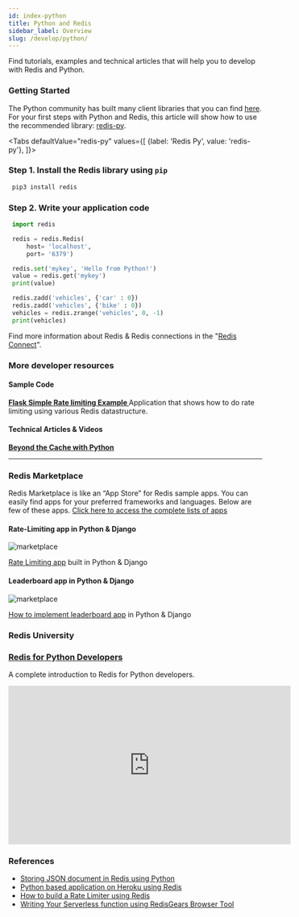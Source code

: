 ```yaml
---
id: index-python
title: Python and Redis
sidebar_label: Overview
slug: /develop/python/
---
```



Find tutorials, examples and technical articles that will help you to develop with Redis and Python.

### Getting Started

The Python community has built many client libraries that you can find [here](https://redis.io/clients#python).
For your first steps with Python and Redis, this article will show how to use the recommended library: [redis-py](https://github.com/andymccurdy/redis-py).



<Tabs
  defaultValue="redis-py"
  values={[
    {label: 'Redis Py', value: 'redis-py'},
  ]}>
  <TabItem value="redis-py">


### Step 1. Install the Redis library using `pip`

   ```bash
    pip3 install redis
   ```


### Step 2. Write your application code

   ```python
    import redis

    redis = redis.Redis(
        host= 'localhost',
        port= '6379')

    redis.set('mykey', 'Hello from Python!')
    value = redis.get('mykey') 
    print(value)

    redis.zadd('vehicles', {'car' : 0})
    redis.zadd('vehicles', {'bike' : 0})
    vehicles = redis.zrange('vehicles', 0, -1)
    print(vehicles)
   ```

Find more information about Redis & Redis connections in the "[Redis Connect](https://github.com/redis-developer/redis-connect/tree/master/python/redispy)".

 </TabItem>
</Tabs>
  


### More developer resources

<div class="row">

<div class="col">

#### Sample Code

**[Flask Simple Rate limiting Example   ](https://github.com/redis-developer/basic-caching-demo-nodejs)**
Application that shows how to do rate limiting using various Redis datastructure.



</div>

<div class="col">

#### Technical Articles & Videos

**[Beyond the Cache with Python](https://redislabs.com/blog/beyond-the-cache-with-python/)**


</div>
</div>

  ---

###  Redis Marketplace

Redis Marketplace is like an “App Store” for Redis sample apps. You can easily find apps for your preferred frameworks and languages.
Below are few of these apps. [Click here to access the complete lists of apps](https://marketplace.redislabs.com)

<div class="row text--center">

<div class="col ">
<div className="ri-container">

#### Rate-Limiting app in Python & Django


![marketplace](images/ratelimitingdjango.png)

[Rate Limiting app](https://marketplace.redislabs.com/?id=project%3Abasic-rate-limiting-demo-python) built in Python & Django
</div>
</div>

<div class="col">
<div className="ri-container">

#### Leaderboard app in Python & Django

![marketplace](images/leaderboarddjango.png)

[How to implement leaderboard app](https://marketplace.redislabs.com/?id=project%3Abasic-redis-leaderboard-demo-python) in Python & Django
</div>
</div>
</div>

### Redis University

### [Redis for Python Developers](https://university.redislabs.com/courses/ru102py/)

A complete introduction to Redis for Python developers.


<div class="text--center">
<iframe width="560" height="315" src="https://www.youtube.com/embed/BxRJRNt7Qwc" frameborder="0" allow="accelerometer; autoplay; clipboard-write; encrypted-media; gyroscope; picture-in-picture" allowfullscreen></iframe>
</div>

### References

- [Storing JSON document in Redis using Python](https://developer.redislabs.com/howtos/redisjson/storing-json-document#redisjson-python-client)
- [Python based application on Heroku using Redis](https://developer.redislabs.com/howtos/herokupython/)
- [How to build a Rate Limiter using Redis](https://developer.redislabs.com/howtos/ratelimiting/)
- [Writing Your Serverless function using RedisGears Browser Tool](https://developer.redislabs.com/explore/redisinsight/redisgears/)
